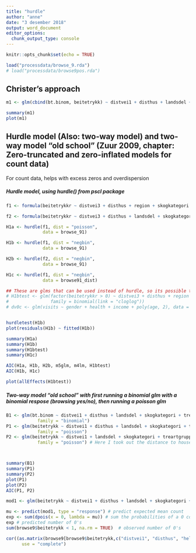 ```yaml
---
title: "hurdle"
author: "anne"
date: "3 desember 2018"
output: word_document
editor_options: 
  chunk_output_type: console
---
```


```r
knitr::opts_chunk$set(echo = TRUE)
```


```r

load("processdata/browse_9.rda")
# load("processdata/browse9pos.rda")

```



## Christer's approach

```r
m1 <- glm(cbind(bt.binom, beitetrykk) ~ distvei1 + disthus + landsdel + skogkategori + kant + helling + hohkatb + treartgruppe, family = "binomial", data = browse9) # not the right variables in the response, should be: "beitet, totaltundersokt"

summary(m1)
plot(m1)
```




## Hurdle model (Also: two-way model) and two-way model "old school" (Zuur 2009, chapter: Zero-truncated and zero-inflated models for count data)
For count data, helps with excess zeros and overdispersion

##### Hurdle model, using hurdle() from pscl package
```r

f1 <- formula(beitetrykkr ~ distvei3 + disthus + region + skogkategori + kant + helling + hohkatb + treartgruppe)

f2 <- formula(beitetrykkr ~ distvei3 + disthus + landsdel + skogkategori + kant + helling + hohkatb + treartgruppe)

H1a <- hurdle(f1, dist = "poisson",  
              data = browse_91)  

H1b <- hurdle(f1, dist = "negbin", 
              data = browse_91)  

H2b <- hurdle(f2, dist = "negbin", 
              data = browse_91)

H1c <- hurdle(f1, dist = "negbin", 
              data = browse91_dist) 

## These are glms that can be used instead of hurdle, so its possible to use effect plots. But it only works for poisson....
# H1btest <- glm(factor(beitetrykkr > 0) ~ distvei3 + disthus + region + skogkategori + kant + helling + hohkatb + treartgruppe, data = browse_91,
#                family = binomial(link = "cloglog"))
# dv0c <- glm(visits ~ gender + health + income + poly(age, 2), data = DoctorVisits, family = ztpoisson, subset = visits > 0)


hurdletest(H1b)
plot(residuals(H1b) ~ fitted(H1b))

summary(H1a)
summary(H1b)
summary(H1btest)
summary(H1c)

AIC(H1a, H1b, H2b, m5glm, m4lm, H1btest)
AIC(H1b, H1c)

plot(allEffects(H1btest))

```

##### Two-way model "old school" with first running a binomial glm with a binomial respose (browsing yes/no), then running a poisson glm 
```r

B1 <- glm(bt.binom ~ distvei1 + disthus + landsdel + skogkategori + treartgruppe + kant + helling + hohkatb, data = browse9,
            family = "binomial")
P1 <- glm(beitetrykk ~ distvei1 + disthus + landsdel + skogkategori + treartgruppe + kant + helling + hohkatb, data = browse9pos,
            family = "poisson") 
P2 <- glm(beitetrykk ~ distvei1 + landsdel + skogkategori + treartgruppe + kant + helling + hohkatb, data = browse9pos,
            family = "poisson") # Here I took out the distance to house, because it was not significant. However, when comparing both AIC, the models barely differ.



summary(B1)
summary(P1)
summary(P2)
plot(P1)
plot(P2)
AIC(P1, P2)

```




```r
mod1 <- glm(beitetrykk ~ distvei1 + disthus + landsdel + skogkategori + kant + helling + hohkatb + treartgruppe, family = "poisson", data = browse9)

mu <- predict(mod1, type = "response") # predict expected mean count
exp <- sum(dpois(x = 0, lambda = mu)) # sum the probabilities of a 0 count for each mean
exp # predicted number of 0's
sum(browse9$beitetrykk < 1, na.rm = TRUE)  # observed number of 0's

```

```r

cor((as.matrix(browse9[browse9$beitetrykk,c("distvei1", "disthus", "helling")])),
      use = "complete")
```

























